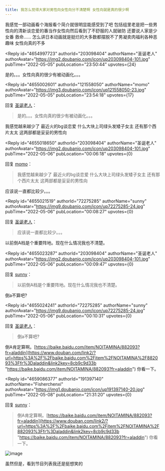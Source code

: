 ```yaml
---
title: 我怎么觉得大家对男性向女性向分不清楚啊 女性向就是真的很少啊
---
```



<Forum groupName="动画番剧" groupUrl="https://www.douban.com/group/596353/" archivedAt="2025-05-16T16:33:09.365Z">
  <Post
    id="266195270"
    title="我怎么觉得大家对男性向女性向分不清楚啊 女性向就是真的很少啊"
    url="https://www.douban.com/group/topic/266195270/?_spm_id=MTIxNTU4MDUw"
    pubTime="2022-05-11"
    highlightUserId="191397140"
  >
我感觉一部动画看个海报看个简介就很明显能感受到了吧
包括组里老是把一些男性向的清新谈恋爱的番当作女性向然后看到了不舒服的人就破防
还要说人家是少女番 救命......
怎么讲日本动画就是挺烂的大多数都摆脱不了男凝卖肉福利各种恶趣味
女性向真的不多

<Reply
  id="4654997723"
  authorId="203098404"
  authorName="圣诞老人"
  authorAvatar="https://img2.doubanio.com/icon/up203098404-101.jpg"
  pubTime="2022-05-05"
  pubLocation="23:50:44"
  upvotes={24}
>
是的。。。女性向真的很少有被动画化。。。
</Reply>

<Reply
  id="4655002601"
  authorId="121558050"
  authorName="momo"
  authorAvatar="https://img3.doubanio.com/icon/up121558050-23.jpg"
  pubTime="2022-05-05"
  pubLocation="23:54:18"
  upvotes={17}
>
回复 [圣诞老人](https://www.douban.com/people/203098404/)：
 > 是的。。。女性向真的很少有被动画化。。。

我感觉越来越少了 最近火的bg谈恋爱 什么大块上司绿头发矮子女主
还有那个西片太太 这两部都是妥妥的男性向
</Reply>

<Reply
  id="4655018650"
  authorId="203098404"
  authorName="圣诞老人"
  authorAvatar="https://img2.doubanio.com/icon/up203098404-101.jpg"
  pubTime="2022-05-06"
  pubLocation="00:06:18"
  upvotes={0}
>
回复 [momo](https://www.douban.com/people/121558050/)：
 > 我感觉越来越少了 最近火的bg谈恋爱 什么大块上司绿头发矮子女主
> 还有那个西片太太 这两部都是妥妥的男性向

应该说一直都比较少。。。
</Reply>

<Reply
  id="4655021519"
  authorId="72275285"
  authorName="sunny"
  authorAvatar="https://img9.doubanio.com/icon/up72275285-24.jpg"
  pubTime="2022-05-06"
  pubLocation="00:08:27"
  upvotes={0}
>
回复 [圣诞老人](https://www.douban.com/people/203098404/)：
 > 应该说一直都比较少。。。

以前倒A档是个重要阵地。现在什么情况我也不清楚。
</Reply>

<Reply
  id="4655023287"
  authorId="203098404"
  authorName="圣诞老人"
  authorAvatar="https://img2.doubanio.com/icon/up203098404-101.jpg"
  pubTime="2022-05-06"
  pubLocation="00:09:47"
  upvotes={0}
>
回复 [sunny](https://www.douban.com/people/72275285/)：
 > 以前倒A档是个重要阵地。现在什么情况我也不清楚。

倒a不算吧?
</Reply>

<Reply
  id="4655024241"
  authorId="72275285"
  authorName="sunny"
  authorAvatar="https://img9.doubanio.com/icon/up72275285-24.jpg"
  pubTime="2022-05-06"
  pubLocation="00:10:31"
  upvotes={0}
>
回复 [圣诞老人](https://www.douban.com/people/203098404/)：
 > 倒a不算吧?

倒A肯定算啊。[https://baike.baidu.com/item/NOITAMINA/882093?fr=aladdin](https://www.douban.com/link2/?url=https%3A%2F%2Fbaike.baidu.com%2Fitem%2FNOITAMINA%2F882093%3Ffr%3Daladdin&link2key=8cb9c9d33b "https://baike.baidu.com/item/NOITAMINA/882093?fr=aladdin") 你看一下。
</Reply>

<Reply
  id="4659086377"
  authorId="191397140"
  authorName="Fisherchenxi"
  authorAvatar="https://img1.doubanio.com/icon/up191397140-20.jpg"
  pubTime="2022-05-08"
  pubLocation="21:31:20"
  upvotes={0}
>
回复 [sunny](https://www.douban.com/people/72275285/)：
 > 倒A肯定算啊。[https://baike.baidu.com/item/NOITAMINA/882093?fr=aladdin](https://www.douban.com/link2/?url=https%3A%2F%2Fbaike.baidu.com%2Fitem%2FNOITAMINA%2F882093%3Ffr%3Daladdin&link2key=8cb9c9d33b "https://baike.baidu.com/item/NOITAMINA/882093?fr=aladdin") 你看一下。

![image](https://img9.doubanio.com/view/richtext/large/public/p348748144.jpg)

虽然但是，看到节目列表我还是挺想笑的
</Reply>
  </Post>
</Forum>
